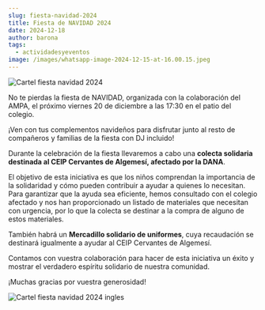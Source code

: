 ```yaml
---
slug: fiesta-navidad-2024
title: Fiesta de NAVIDAD 2024
date: 2024-12-18
author: barona
tags:
  - actividadesyeventos
image: /images/whatsapp-image-2024-12-15-at-16.00.15.jpeg
---
```

![Cartel fiesta navidad 2024](/images/whatsapp-image-2024-12-15-at-16.00.15.jpeg "Cartel fiesta navidad 2024")

N﻿o te pierdas la fiesta de NAVIDAD, organizada con la colaboración del AMPA, el próximo viernes 20 de diciembre a las 17:30 en el patio del colegio.

¡V﻿en con tus complementos navideños para disfrutar junto al resto de compañeros y familias de la fiesta con DJ incluido!

Durante la celebración de la fiesta llevaremos a cabo una **colecta solidaria destinada al CEIP Cervantes de Algemesí, afectado por la DANA**.

El objetivo de esta iniciativa es que los niños comprendan la importancia de la solidaridad y cómo pueden contribuir a ayudar a quienes lo necesitan. Para garantizar que la ayuda sea eficiente, hemos consultado con el colegio afectado y nos han proporcionado un listado de materiales que necesitan con urgencia, por lo que la colecta se destinar a la compra de alguno de estos materiales.

T﻿ambién habrá un **Mercadillo solidario de uniformes**, cuya recaudación se destinará igualmente a ayudar al CEIP Cervantes de Algemesí.

Contamos con vuestra colaboración para hacer de esta iniciativa un éxito y mostrar el verdadero espíritu solidario de nuestra comunidad.  

¡Muchas gracias por vuestra generosidad!





![Cartel fiesta navidad 2024 ingles](/images/whatsapp-image-2024-12-15-at-16.00.26.jpeg "Cartel fiesta navidad 2024 ingles")